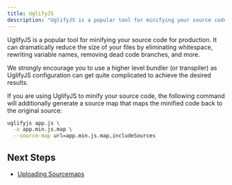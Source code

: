 ```yaml
---
title: UglifyJS
description: "UglifyJS is a popular tool for minifying your source code for production."
---
```


UglifyJS is a popular tool for minifying your source code for production. It can dramatically reduce the size of your files by eliminating whitespace, rewriting variable names, removing dead code branches, and more.

<Note><markdown>

We strongly encourage you to use a higher level bundler (or transpiler) as UglifyJS configuration can get quite complicated to achieve the desired results.

</markdown></Note>

If you are using UglifyJS to minify your source code, the following command will additionally generate a source map that maps the minified code back to the original source:

```bash
uglifyjs app.js \
  -o app.min.js.map \
  --source-map url=app.min.js.map,includeSources
```

## Next Steps

- [Uploading Sourcemaps](../../#uploading-source-maps)

